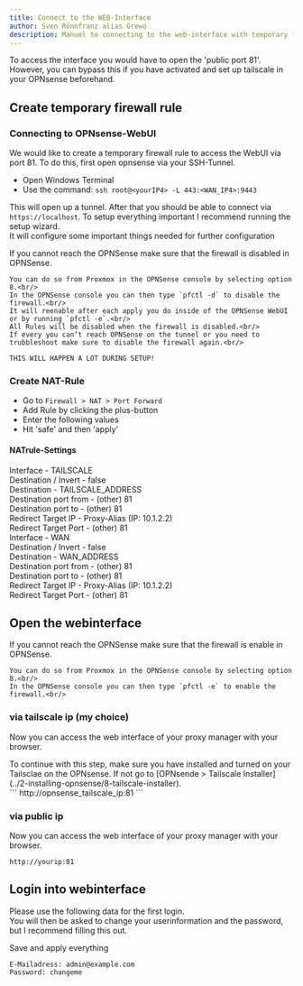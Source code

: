 ```yaml
---
title: Connect to the WEB-Interface
author: Sven Rönnfranz alias Grewo
description: Manuel to connecting to the web-interface with temporary firewall-rule.
---
```



<Aside type="danger">
To access the interface you would have to open the 'public port 81'.<br/>
However, you can bypass this if you have activated and set up tailscale in your OPNsense beforehand.
</Aside>

## Create temporary firewall rule
### Connecting to OPNsense-WebUI
We would like to create a temporary firewall rule to access the WebUI via port 81.
To do this, first open opnsense via your SSH-Tunnel.

* Open Windows Terminal
* Use the command: `ssh root@<yourIP4> -L 443:<WAN_IP4>:9443`

This will open up a tunnel. After that you should be able to connect via `https://localhost`. To setup everything important I recommend running the setup wizard.<br/>
It will configure some important things needed for further configuration

<Aside>
    If you cannot reach the OPNSense make sure that the firewall is disabled in OPNSense.

    You can do so from Proxmox in the OPNSense console by selecting option 8.<br/>
    In the OPNSense console you can then type `pfctl -d` to disable the firewall.<br/>
    It will reenable after each apply you do inside of the OPNSense WebUI or by running `pfctl -e`.<br/>
    All Rules will be disabled when the firewall is disabled.<br/>
    If every you can’t reach OPNSense on the tunnel or you need to trubbleshoot make sure to disable the firewall again.<br/>

    THIS WILL HAPPEN A LOT DURING SETUP!
</Aside>

### Create NAT-Rule
* Go to `Firewall > NAT > Port Forward`
* Add Rule by clicking the plus-button
* Enter the following values
* Hit 'safe' and then 'apply'

#### NATrule-Settings
<Tabs>
    <TabItem label="tailscale port">
        Interface               -   TAILSCALE<br/>
        Destination / Invert    -   false<br/>
        Destination             -   TAILSCALE_ADDRESS<br/>
        Destination port from   -   (other) 81<br/>
        Destination port to     -   (other) 81<br/>
        Redirect Target IP      -   Proxy-Alias (IP: 10.1.2.2)<br/>
        Redirect Target Port    -   (other) 81<br/>
    </TabItem>
    <TabItem label="public port">
        Interface               -   WAN<br/>
        Destination / Invert    -   false<br/>
        Destination             -   WAN_ADDRESS<br/>
        Destination port from   -   (other) 81<br/>
        Destination port to     -   (other) 81<br/>
        Redirect Target IP      -   Proxy-Alias (IP: 10.1.2.2)<br/>
        Redirect Target Port    -   (other) 81<br/>
    </TabItem>
</Tabs>

## Open the webinterface
<Aside type="note">
    If you cannot reach the OPNSense make sure that the firewall is enable in OPNSense.

    You can do so from Proxmox in the OPNSense console by selecting option 8.<br/>
    In the OPNSense console you can then type `pfctl -e` to enable the firewall.<br/>
</Aside>

### via tailscale ip (my choice)
Now you can access the web interface of your proxy manager with your browser.

<Aside type="caution">
    To continue with this step, make sure you have installed and turned on your Tailsclae on the OPNsense.
    If not go to [OPNsende > Tailscale Installer](../2-installing-opnsense/8-tailscale-installer).
</Aside>
```
http://opnsense_tailscale_ip:81
```

### via public ip
Now you can access the web interface of your proxy manager with your browser.
```
http://yourip:81
```

## Login into webinterface
Please use the following data for the first login.<br/>
You will then be asked to change your userinformation and the password, but I recommend filling this out.

Save and apply everything

```
E-Mailadress: admin@example.com
Password: changeme
```
